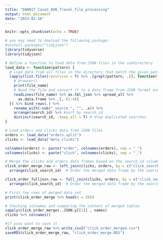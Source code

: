 ```yaml
---
title: "DABN17_Case2_AOB_Travel_file_processing"
output: html_document
date: "2023-02-16"
---
```


```r
knitr::opts_chunk$set(echo = TRUE)

# you may need to dowload the following package:
#install.packages("tidyjson")
library(tidyverse)
library(tidyjson)

# Define a function to load data from JSON files in the subdirectory
load_data <- function(pattern) {
  # Load data from all files in the directory that match the given pattern
  lapply(list.files(recursive = T) %>% .[grepl(pattern, .)], function(file_name) {
    # browser()
    print(file_name)
    # Read the file and convert it to a data frame from JSON format and select cols
    readLines(file_name) %>% as.tbl_json %>% spread_all %>% 
      as.data.frame %>% .[,-(1:4)]
  }) %>% bind_rows(.) %>% 
    rename_with(~sub("_source.", "", .x)) %>%
    arrange(search_id) %>% #sort by search_id
    distinct(search_id, .keep_all = T) # drop duplicated searches
}

# Load orders and clicks data from JSON files
orders <- load_data("orders.split")
clicks <- load_data("meta_clicks")

colnames(orders) <- paste("order", colnames(orders), sep = "_")
colnames(clicks) <- paste("click", colnames(clicks), sep = "_")

# Merge the clicks and orders data frames based on the search_id column
click_order_merge_raw <- left_join(clicks, orders, by = c("click_search_id" = "order_search_id"), suffixes = c("_clicks", "_orders")) %>% 
  arrange(click_search_id)  # Order the merged data frame by the search_id column

click_order_fulljoin_raw <- full_join(clicks, orders, by = c("click_search_id" = "order_search_id"), suffixes = c("_clicks", "_orders")) %>% 
  arrange(click_search_id)  # Order the merged data frame by the search_id column

# First few rows of merged data set
print(click_order_merge %>% head(n = 20))

# Checking colnames and comparing the content of merged tables
sapply(click_order_merge$..JSON.y[[1]] , names)
clicks %>% colnames()

#if yuou want to save it 
click_order_merge_raw %>% write_csv2("click_order_merged.csv")
saveRDS(click_order_merge_raw, "click_order_merge.RDS")
```